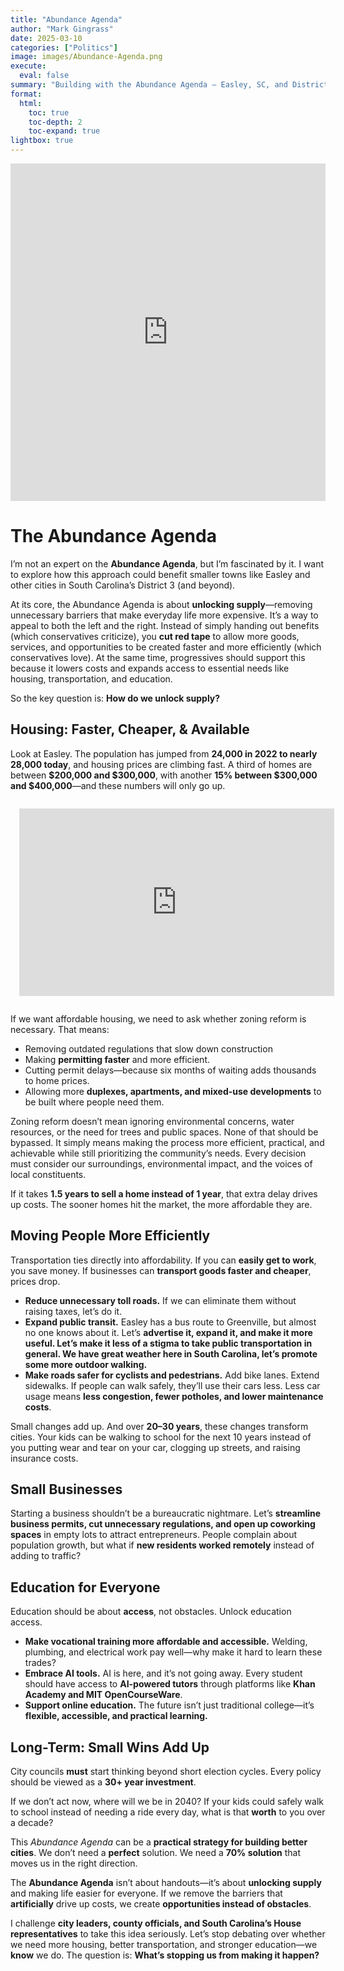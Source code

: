 ```yaml
---
title: "Abundance Agenda"
author: "Mark Gingrass"
date: 2025-03-10
categories: ["Politics"]
image: images/Abundance-Agenda.png
execute:
  eval: false
summary: "Building with the Abundance Agenda – Easley, SC, and District 3 have the potential to grow by expanding supply in housing, transportation, jobs, and infrastructure. Instead of limiting progress, let’s remove barriers and create a future where opportunity is abundant for everyone."
format:
  html:
    toc: true
    toc-depth: 2
    toc-expand: true
lightbox: true
---
```

```{=html}
<html>
<head>
<style>
  /* Make the iframe responsive */
  .video-container {
    position: relative;
    width: 100vw; /* Full viewport width */
    height: 56.25vw; /* Aspect ratio of 16:9 */
    max-width: 100%;
    max-height: 100vh; /* Ensures it doesn't exceed screen height */
  }
  
  .video-container iframe {
    position: absolute;
    width: 100%;
    height: 100%;
  }
</style>
</head>
<body>

<div class="video-container">
  <iframe src="https://www.youtube.com/embed/GN75lRPKCqs?si=sn1H3zkwxdCHx9jh" 
          title="YouTube video player" 
          frameborder="0" 
          allow="accelerometer; autoplay; clipboard-write; encrypted-media; gyroscope; picture-in-picture; web-share" 
          referrerpolicy="strict-origin-when-cross-origin" 
          allowfullscreen>
  </iframe>
</div>

</body>
</html>
```
# **The Abundance Agenda**

I’m not an expert on the **Abundance Agenda**, but I’m fascinated by it. I want to explore how this approach could benefit smaller towns like Easley and other cities in South Carolina’s District 3 (and beyond).

At its core, the Abundance Agenda is about **unlocking supply**—removing unnecessary barriers that make everyday life more expensive. It’s a way to appeal to both the left and the right. Instead of simply handing out benefits (which conservatives criticize), you **cut red tape** to allow more goods, services, and opportunities to be created faster and more efficiently (which conservatives love). At the same time, progressives should support this because it lowers costs and expands access to essential needs like housing, transportation, and education.

So the key question is: **How do we unlock supply?**

## **Housing: Faster, Cheaper, & Available**

Look at Easley. The population has jumped from **24,000 in 2022 to nearly 28,000 today**, and housing prices are climbing fast. A third of homes are between **\$200,000 and \$300,000**, with another **15% between \$300,000 and \$400,000**—and these numbers will only go up.

```{=html}
<iframe id="cr-embed-16000US4521985-housing-ownership-value_distribution" class="census-reporter-embed" src="https://s3.amazonaws.com/embed.censusreporter.org/1.0/iframe.html?geoID=16000US4521985&chartDataID=housing-ownership-value_distribution&dataYear=2023&releaseID=ACS_2023_5-year&chartType=histogram&chartHeight=200&chartQualifier=&chartTitle=Value+of+owner-occupied+housing+units&initialSort=&statType=scaled-percentage" frameborder="0" width="100%" height="300" style="margin: 1em; max-width: 720px;"></iframe>
<script src="https://s3.amazonaws.com/embed.censusreporter.org/1.0/js/embed.chart.make.js"></script>
```

If we want affordable housing, we need to ask whether zoning reform is necessary. That means:

-   Removing outdated regulations that slow down construction
-   Making **permitting faster** and more efficient.
-   Cutting permit delays—because six months of waiting adds thousands to home prices.
-   Allowing more **duplexes, apartments, and mixed-use developments** to be built where people need them.

Zoning reform doesn’t mean ignoring environmental concerns, water resources, or the need for trees and public spaces. None of that should be bypassed. It simply means making the process more efficient, practical, and achievable while still prioritizing the community’s needs. Every decision must consider our surroundings, environmental impact, and the voices of local constituents.

If it takes **1.5 years to sell a home instead of 1 year**, that extra delay drives up costs. The sooner homes hit the market, the more affordable they are.

## **Moving People More Efficiently**

Transportation ties directly into affordability. If you can **easily get to work**, you save money. If businesses can **transport goods faster and cheaper**, prices drop.

-   **Reduce unnecessary toll roads.** If we can eliminate them without raising taxes, let’s do it.\
-   **Expand public transit.** Easley has a bus route to Greenville, but almost no one knows about it. Let’s **advertise it, expand it, and make it more useful. Let's make it less of a stigma to take public transportation in general. We have great weather here in South Carolina, let's promote some more outdoor walking.** \
-   **Make roads safer for cyclists and pedestrians.** Add bike lanes. Extend sidewalks. If people can walk safely, they’ll use their cars less. Less car usage means **less congestion, fewer potholes, and lower maintenance costs**.

Small changes add up. And over **20–30 years**, these changes transform cities. Your kids can be walking to school for the next 10 years instead of you putting wear and tear on your car, clogging up streets, and raising insurance costs.

## **Small Businesses**

Starting a business shouldn’t be a bureaucratic nightmare. Let’s **streamline business permits, cut unnecessary regulations, and open up coworking spaces** in empty lots to attract entrepreneurs. People complain about population growth, but what if **new residents worked remotely** instead of adding to traffic?

## **Education for Everyone**

Education should be about **access**, not obstacles. Unlock education access.

-   **Make vocational training more affordable and accessible.** Welding, plumbing, and electrical work pay well—why make it hard to learn these trades?\
-   **Embrace AI tools.** AI is here, and it’s not going away. Every student should have access to **AI-powered tutors** through platforms like **Khan Academy and MIT OpenCourseWare**.\
-   **Support online education.** The future isn’t just traditional college—it’s **flexible, accessible, and practical learning.**

## **Long-Term: Small Wins Add Up**

City councils **must** start thinking beyond short election cycles. Every policy should be viewed as a **30+ year investment**.

If we don’t act now, where will we be in 2040? If your kids could safely walk to school instead of needing a ride every day, what is that **worth** to you over a decade?

This *Abundance Agenda* can be a **practical strategy for building better cities**. We don’t need a **perfect** solution. We need a **70% solution** that moves us in the right direction.

The **Abundance Agenda** isn’t about handouts—it’s about **unlocking supply** and making life easier for everyone. If we remove the barriers that **artificially** drive up costs, we create **opportunities instead of obstacles**.

I challenge **city leaders, county officials, and South Carolina’s House representatives** to take this idea seriously. Let’s stop debating over whether we need more housing, better transportation, and stronger education—we **know** we do. The question is: **What’s stopping us from making it happen?**
